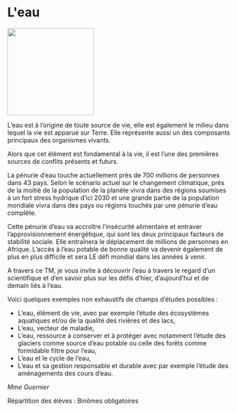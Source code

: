 # L&#039;eau

::: {.center data-latex=""}
![](images/l-eau.jpeg){height=14em}
:::

L'eau est à l'origine de toute source de vie, elle est également le
milieu dans lequel la vie est apparue sur Terre. Elle représente aussi
un des composants principaux des organismes vivants.

Alors que cet élément est fondamental à la vie, il est l'une des
premières sources de conflits présents et futurs. 

La pénurie d'eau touche actuellement près de 700 millions de personnes
dans 43 pays. Selon le scénario actuel sur le changement climatique,
près de la moitié de la population de la planète vivra dans des régions
soumises à un fort stress hydrique d'ici 2030 et une grande partie de
la population mondiale vivra dans des pays ou régions touchés par une
pénurie d'eau complète. 

Cette pénurie d'eau va accroître l'insécurité alimentaire et entraver
l'approvisionnement énergétique, qui sont les deux principaux facteurs
de stabilité sociale. Elle entraînera le déplacement de millions de
personnes en Afrique. L'accès à l'eau potable de bonne qualité va
devenir également de plus en plus difficile et sera LE défi mondial dans
les années à venir.

A travers ce TM, je vous invite à découvrir l'eau à travers le regard
d'un scientifique
et d'en savoir plus sur les défis d'hier, d'aujourd'hui et de demain
liés à l'eau.

\clearpage

Voici quelques exemples non exhaustifs de champs d'études possibles :

-   L'eau, élément de vie, avec par exemple l'étude des écosystèmes
    aquatiques et/ou de la qualité des rivières et des lacs,
-   L'eau, vecteur de maladie,
-   L'eau, ressource à conserver et à protéger avec notamment l'étude
    des glaciers comme source d'eau potable ou celle des forêts comme
    formidable filtre pour l'eau,
-   L'eau et le cycle de l'eau,
-   L'eau et sa gestion responsable et durable avec par exemple
    l'étude des aménagements des cours d'eau.

::: {.signature data-latex=""}
_Mme Guernier_  
:::

Répartition des élèves : Binômes obligatoires
